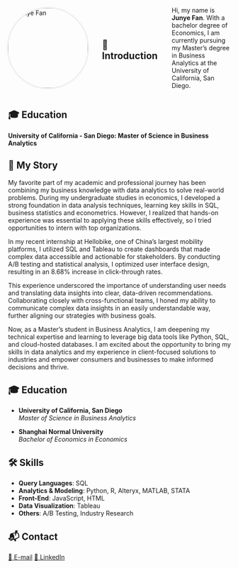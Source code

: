 <div style="display: flex; align-items: center; gap: 2rem;">

<!-- 左侧：照片 -->
<img src="photo.JPG" alt="Junye Fan" style="width: 180px; border-radius: 50%; box-shadow: 0 0 5px #ccc;" />

<!-- 右侧：简介 -->
<div>

## 👋 Introduction

Hi, my name is **Junye Fan**. With a bachelor degree of Economics, I am currently pursuing my Master’s degree in Business Analytics at the University of California, San Diego.


</div>
</div>

## 🎓 Education
**University of California - San Diego: Master of Science in Business Analytics**


## 🎥 My Story
My favorite part of my academic and professional journey has been combining my business knowledge with data analytics to solve real-world problems. During my undergraduate studies in economics, I developed a strong foundation in data analysis techniques, learning key skills in SQL, business statistics and econometrics. However, I realized that hands-on experience was essential to applying these skills effectively, so I tried opportunities to intern with top organizations.

In my recent internship at Hellobike, one of China’s largest mobility platforms, I utilized SQL and Tableau to create dashboards that made complex data accessible and actionable for stakeholders. By conducting A/B testing and statistical analysis, I optimized user interface design, resulting in an 8.68% increase in click-through rates. 

This experience underscored the importance of understanding user needs and translating data insights into clear, data-driven recommendations. Collaborating closely with cross-functional teams, I honed my ability to communicate complex data insights in an easily understandable way, further aligning our strategies with business goals.

Now, as a Master’s student in Business Analytics, I am deepening my technical expertise and learning to leverage big data tools like Python, SQL, and cloud-hosted databases. I am excited about the opportunity to bring my skills in data analytics and my experience in client-focused solutions to industries and empower consumers and businesses to make informed decisions and thrive.

## 🎓 Education

- **University of California, San Diego**  
  _Master of Science in Business Analytics_

- **Shanghai Normal University**  
  _Bachelor of Economics in Economics_


## 🛠 Skills
- **Query Languages**: SQL  
- **Analytics & Modeling**: Python, R, Alteryx, MATLAB, STATA  
- **Front-End**: JavaScript, HTML  
- **Data Visualization**: Tableau  
- **Others**: A/B Testing, Industry Research

## 📬 Contact

[📧 E-mail](mailto:juf007@ucsd.edu){.button}
[🔗 LinkedIn](https://www.linkedin.com/in/junyefan/){.button}